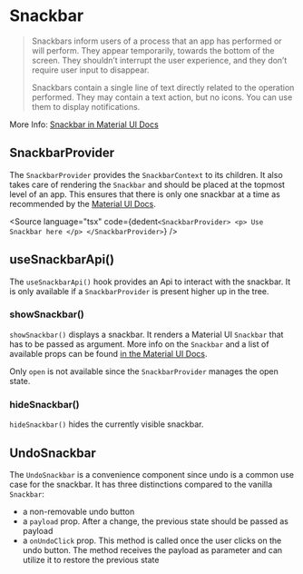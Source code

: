 

<Meta title="docs/Components/Snackbar" />

# Snackbar

> Snackbars inform users of a process that an app has performed or will perform. They appear temporarily, towards the bottom of the screen. They shouldn’t interrupt the user experience, and they don’t require user input to disappear.
>
> Snackbars contain a single line of text directly related to the operation performed. They may contain a text action, but no icons. You can use them to display notifications.

More Info: [Snackbar in Material UI Docs](https://v4.mui.com/components/snackbars/)

## SnackbarProvider

The `SnackbarProvider` provides the `SnackbarContext` to its children.
It also takes care of rendering the `Snackbar` and should be placed at the topmost level of an app.
This ensures that there is only one snackbar at a time as recommended by the [Material UI Docs](https://v4.mui.com/components/snackbars/).

<Source
    language="tsx"
    code={dedent`
    <SnackbarProvider>
        <p> Use Snackbar here </p>
    </SnackbarProvider>
  `}
/>

## useSnackbarApi()

The `useSnackbarApi()` hook provides an Api to interact with the snackbar.
It is only available if a `SnackbarProvider` is present higher up in the tree.

<Canvas>
    <Story id="stories-components-snackbar-usesnackbarapi--usesnackbarapi" />
</Canvas>

### showSnackbar()

`showSnackbar()` displays a snackbar.
It renders a Material UI `Snackbar` that has to be passed as argument.
More info on the `Snackbar` and a list of available props can be found [in the Material UI Docs](https://v4.mui.com/api/snackbar).

Only `open` is not available since the `SnackbarProvider` manages the open state.

<Canvas>
    <Story id="stories-components-snackbar-show-snackbar--show-snackbar" />
</Canvas>

### hideSnackbar()

`hideSnackbar()` hides the currently visible snackbar.

<Canvas>
    <Story id="stories-components-snackbar-hide-snackbar--hide-snackbar" />
</Canvas>

## UndoSnackbar

The `UndoSnackbar` is a convenience component since undo is a common use case for the snackbar.
It has three distinctions compared to the vanilla `Snackbar`:

-   a non-removable undo button
-   a `payload` prop. After a change, the previous state should be passed as payload
-   a `onUndoClick` prop. This method is called once the user clicks on the undo button. The method receives the payload as parameter and can utilize it to restore the previous state

<Canvas>
    <Story id="stories-components-snackbar-undo-snackbar--undo-snackbar" />
</Canvas>
